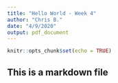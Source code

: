 ---
title: "Hello World - Week 4"
author: "Chris B."
date: "4/9/2020"
output: pdf_document
---

```{r setup, include=FALSE}
knitr::opts_chunk$set(echo = TRUE)
```
## This is a markdown file

